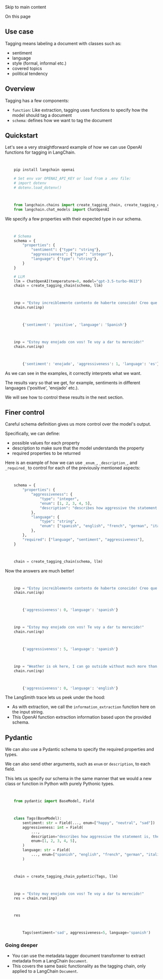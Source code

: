 

Skip to main content

On this page

## Use case​

Tagging means labeling a document with classes such as:

  * sentiment
  * language
  * style (formal, informal etc.)
  * covered topics
  * political tendency

## Overview​

Tagging has a few components:

  * `function`: Like extraction, tagging uses functions to specify how the model should tag a document
  * `schema`: defines how we want to tag the document

## Quickstart​

Let's see a very straightforward example of how we can use OpenAI functions for tagging in LangChain.

```python


    pip install langchain openai

    # Set env var OPENAI_API_KEY or load from a .env file:
    # import dotenv
    # dotenv.load_dotenv()


```


```python


    from langchain.chains import create_tagging_chain, create_tagging_chain_pydantic
    from langchain.chat_models import ChatOpenAI


```


We specify a few properties with their expected type in our schema.

```python


    # Schema
    schema = {
        "properties": {
            "sentiment": {"type": "string"},
            "aggressiveness": {"type": "integer"},
            "language": {"type": "string"},
        }
    }

    # LLM
    llm = ChatOpenAI(temperature=0, model="gpt-3.5-turbo-0613")
    chain = create_tagging_chain(schema, llm)


```


```python


    inp = "Estoy increiblemente contento de haberte conocido! Creo que seremos muy buenos amigos!"
    chain.run(inp)


```


```python


        {'sentiment': 'positive', 'language': 'Spanish'}


```


```python


    inp = "Estoy muy enojado con vos! Te voy a dar tu merecido!"
    chain.run(inp)


```


```python


        {'sentiment': 'enojado', 'aggressiveness': 1, 'language': 'es'}


```


As we can see in the examples, it correctly interprets what we want.

The results vary so that we get, for example, sentiments in different languages ('positive', 'enojado' etc.).

We will see how to control these results in the next section.

## Finer control​

Careful schema definition gives us more control over the model's output.

Specifically, we can define:

  * possible values for each property
  * description to make sure that the model understands the property
  * required properties to be returned

Here is an example of how we can use `_enum_`, `_description_`, and `_required_` to control for each of the previously mentioned aspects:

```python


    schema = {
        "properties": {
            "aggressiveness": {
                "type": "integer",
                "enum": [1, 2, 3, 4, 5],
                "description": "describes how aggressive the statement is, the higher the number the more aggressive",
            },
            "language": {
                "type": "string",
                "enum": ["spanish", "english", "french", "german", "italian"],
            },
        },
        "required": ["language", "sentiment", "aggressiveness"],
    }


```


```python


    chain = create_tagging_chain(schema, llm)


```


Now the answers are much better!

```python


    inp = "Estoy increiblemente contento de haberte conocido! Creo que seremos muy buenos amigos!"
    chain.run(inp)


```


```python


        {'aggressiveness': 0, 'language': 'spanish'}


```


```python


    inp = "Estoy muy enojado con vos! Te voy a dar tu merecido!"
    chain.run(inp)


```


```python


        {'aggressiveness': 5, 'language': 'spanish'}


```


```python


    inp = "Weather is ok here, I can go outside without much more than a coat"
    chain.run(inp)


```


```python


        {'aggressiveness': 0, 'language': 'english'}


```


The LangSmith trace lets us peek under the hood:

  * As with extraction, we call the `information_extraction` function here on the input string.
  * This OpenAI function extraction information based upon the provided schema.

## Pydantic​

We can also use a Pydantic schema to specify the required properties and types.

We can also send other arguments, such as `enum` or `description`, to each field.

This lets us specify our schema in the same manner that we would a new class or function in Python with purely Pythonic types.

```python


    from pydantic import BaseModel, Field


```


```python


    class Tags(BaseModel):
        sentiment: str = Field(..., enum=["happy", "neutral", "sad"])
        aggressiveness: int = Field(
            ...,
            description="describes how aggressive the statement is, the higher the number the more aggressive",
            enum=[1, 2, 3, 4, 5],
        )
        language: str = Field(
            ..., enum=["spanish", "english", "french", "german", "italian"]
        )


```


```python


    chain = create_tagging_chain_pydantic(Tags, llm)


```


```python


    inp = "Estoy muy enojado con vos! Te voy a dar tu merecido!"
    res = chain.run(inp)


```


```python


    res


```


```python


        Tags(sentiment='sad', aggressiveness=5, language='spanish')


```


### Going deeper​

  * You can use the metadata tagger document transformer to extract metadata from a LangChain `Document`.
  * This covers the same basic functionality as the tagging chain, only applied to a LangChain `Document`.
